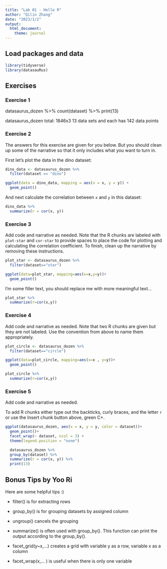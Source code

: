 ```yaml
---
title: "Lab 01 - Hello R"
author: "Qilin Zhang"
date: "2023/1/2"
output: 
  html_document: 
    theme: journal
---
```


## Load packages and data

```r
library(tidyverse) 
library(datasauRus)
```

## Exercises

### Exercise 1

datasaurus_dozen %>%
  count(dataset) %>%
  print(13)

datasaurus_dozen total: 1846x3
13 data sets and each has 142 data points

### Exercise 2

The answers for this exercise are given for you below.
But you should clean up some of the narrative so that it only includes what you want to turn in.

First let's plot the data in the dino dataset:

```r
dino_data <- datasaurus_dozen %>%
  filter(dataset == "dino")

ggplot(data = dino_data, mapping = aes(x = x, y = y)) +
  geom_point()
```

And next calculate the correlation between `x` and `y` in this dataset:

```r
dino_data %>%
  summarize(r = cor(x, y))
```

### Exercise 3

Add code and narrative as needed.
Note that the R chunks are labeled with `plot-star` and `cor-star` to provide spaces to place the code for plotting and calculating the correlation coefficient.
To finish, clean up the narrative by removing these instructions.



```r
plot_star <- datasaurus_dozen %>%
  filter(dataset=="star")

ggplot(data=plot_star, mapping=aes(x=x,y=y))+
  geom_point()

```

I'm some filler text, you should replace me with more meaningful text...

```r
plot_star %>%
  summarize(r=cor(x,y))
```

### Exercise 4

Add code and narrative as needed.
Note that two R chunks are given but they are not labeled.
Use the convention from above to name them appropriately.

```r
plot_circle <- datasaurus_dozen %>%
  filter(dataset=="circle")

ggplot(data=plot_circle, mapping=aes(x=x , y=y))+
  geom_point()

```

```r
plot_circle %>%
  summarize(r=cor(x,y))
```

### Exercise 5

Add code and narrative as needed.

To add R chunks either type out the backticks, curly braces, and the letter `r` or use the Insert chunk button above, green C+.
```r
ggplot(datasaurus_dozen, aes(x = x, y = y, color = dataset))+
  geom_point()+
  facet_wrap(~ dataset, ncol = 3) +
  theme(legend.position = "none")
```

```r
  datasaurus_dozen %>%
  group_by(dataset) %>%
  summarize(r = cor(x, y)) %>%
  print(13)
```


## Bonus Tips by Yoo Ri

Here are some helpful tips :) 

* filter() is for extracting rows

* group_by() is for grouping datasets by assigned column 
* ungroup() cancels the grouping 

* summarize()  is often used with group_by(). This function can print the output according to the group_by().

* facet_grid(y~x,...) creates a grid with variable y as a row, variable x as a column  
* facet_wrap(x,... ) is useful when there is only one variable
